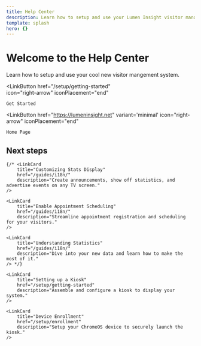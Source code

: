 ```yaml
---
title: Help Center
description: Learn how to setup and use your Lumen Insight visitor management system.
template: splash
hero: {}
---
```




# Welcome to the Help Center
Learn how to setup and use your cool new visitor mangement system.


<LinkButton
    href="/setup/getting-started"   
    icon="right-arrow"
    iconPlacement="end"
>
    Get Started
</LinkButton>

<LinkButton
    href="https://lumeninsight.net"
    variant='minimal'
    icon="right-arrow"
    iconPlacement="end"
>
    Home Page
</LinkButton>



## Next steps

<CardGrid>

	{/* <LinkCard
		title="Customizing Stats Display"
		href="/guides/i18n/"
		description="Create announcements, show off statistics, and advertise events on any TV screen."
	/>

	<LinkCard
		title="Enable Appointment Scheduling"
		href="/guides/i18n/"
		description="Streamline appointment registration and scheduling for your visitors."
	/>

	<LinkCard
		title="Understanding Statistics"
		href="/guides/i18n/"
		description="Dive into your new data and learn how to make the most of it."
	/> */}

    <LinkCard
		title="Setting up a Kiosk"
		href="/setup/getting-started"
		description="Assemble and configure a kiosk to display your system."
	/>

	<LinkCard
		title="Device Enrollment"
		href="/setup/enrollment"
		description="Setup your ChromeOS device to securely launch the kiosk."
	/>

</CardGrid>